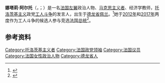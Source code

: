 {{noteTA
|1=zh-hans:阿尔托;zh-hant:阿爾托;zh-tw:亞爾托;
}}
{{Infobox officeholder
| name = 娜塔莉·阿尔托
|native_name=Nathalie Arthaud
| image = Nathalie Arthaud.png
| caption = 2012年2月25日的娜塔莉·阿尔托
| birth_date = {{birth date and age|df=yes|1970|02|23}}
| birth_place = {{FRA}}[[德龙省|德龙省]][[佩兰_(德龙省)|佩兰]]
| office = Vaulx-en-Velin市议员
| term_start = 2008年3月16日
| term_end =
| predecessor =
| successor =
| civil_partner = 
| party = [[工人斗争|工人斗争]]
}}

'''娜塔莉·阿尔托'''（{{lang-fr|Nathalie Arthaud}}，{{IPA-fr|natali aʁto}}；{{bd|1970年|2月23日}}）是一名[[法国|法国]][[左翼|左翼]]政治人物、[[马克思主义者|马克思主义者]]、经济学教师，[[托洛茨基主义|托洛茨基主义]]政党[[工人斗争_(法国)|工人斗争]]的发言人，出生于[[德龙省|德龙省]][[佩兰_(德龙省)|佩兰]]。<ref name="LYONMAG">{{cite web|url=http://www.lyonmag.com/article/9385/La-Lyonnaise-Nathalie-Arthaud-nommee-porte-parole-de-Lutte-Ouvriere|title=La Lyonnaise Nathalie Arthaud nommée porte-parole de Lutte Ouvrière|publisher=Lyonmag|date=9 December 2008|accessdate=2017-03-27|archive-date=2017-09-16|archive-url=https://web.archive.org/web/20170916095243/https://www.lyonmag.com/article/9385/la-lyonnaise-nathalie-arthaud-nommee-porte-parole-de-lutte-ouvriere|dead-url=no}}</ref>她于[[2012年法国总统选举|2012年]]和[[2017年法国总统选举|2017年]]两度作为工人斗争的候选人参与竞选[[法国总统|法国总统]]<ref>{{cite web|url=https://presidentielle2017.conseil-constitutionnel.fr/les-parrainages/parrainages-par-candidat/|title=Les parrainages validés par candidat|publisher=Constitutional Council|date=7 March 2017|accessdate=2017-03-27|archive-date=2017-09-19|archive-url=https://web.archive.org/web/20170919161008/https://presidentielle2017.conseil-constitutionnel.fr/les-parrainages/parrainages-par-candidat/|dead-url=no}}</ref>。

==参考资料==
{{reflist}}

{{2017年法国总统选举}}

[[Category:托洛茨基主义者|Category:托洛茨基主义者]]
[[Category:法国政党领袖|Category:法国政党领袖]]
[[Category:法国议员|Category:法国议员]]
[[Category:法国女性政治人物|Category:法国女性政治人物]]
[[Category:德龙省人|Category:德龙省人]]